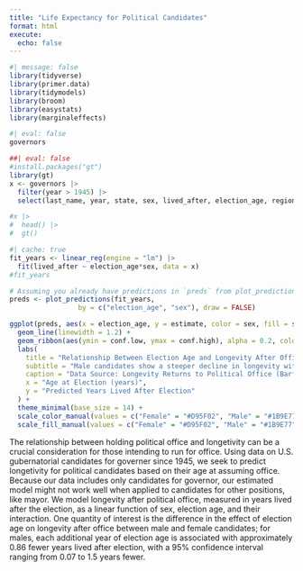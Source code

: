 ```yaml
---
title: "Life Expectancy for Political Candidates"
format: html
execute: 
  echo: false
---
```


```r
#| message: false
library(tidyverse)
library(primer.data)
library(tidymodels)
library(broom)
library(easystats) 
library(marginaleffects)
```

```r
#| eval: false
governors
```

```r
##| eval: false
#install.packages("gt")
library(gt)
x <- governors |> 
  filter(year > 1945) |> 
  select(last_name, year, state, sex, lived_after, election_age, region)

#x |> 
#  head() |> 
#  gt()
```

```r
#| cache: true
fit_years <- linear_reg(engine = "lm") |> 
  fit(lived_after ~ election_age*sex, data = x)
#fit_years
```

```r
# Assuming you already have predictions in `preds` from plot_predictions()
preds <- plot_predictions(fit_years, 
                 by = c("election_age", "sex"), draw = FALSE)

ggplot(preds, aes(x = election_age, y = estimate, color = sex, fill = sex)) +
  geom_line(linewidth = 1.2) +
  geom_ribbon(aes(ymin = conf.low, ymax = conf.high), alpha = 0.2, color = NA) +
  labs(
    title = "Relationship Between Election Age and Longevity After Office",
    subtitle = "Male candidates show a steeper decline in longevity with increasing election age",
    caption = "Data Source: Longevity Returns to Political Office (Barfort et al., 2021)",
    x = "Age at Election (years)",
    y = "Predicted Years Lived After Election"
  ) +
  theme_minimal(base_size = 14) +
  scale_color_manual(values = c("Female" = "#D95F02", "Male" = "#1B9E77")) +
  scale_fill_manual(values = c("Female" = "#D95F02", "Male" = "#1B9E77"))
```
The relationship between holding political office and longetivity can be a crucial consideration for those intending to run for office.  Using data on U.S. gubernatorial candidates for governer since 1945, we seek to predict longetivity for political candidates based on their age at assuming office. Because our data includes only candidates for governor, our estimated model might not work well when applied to candidates for other positions, like mayor. We model longevity after political office, measured in years lived after the election, as a linear function of sex, election age, and their interaction. One quantity of interest is the difference in the effect of election age on longevity after office between male and female candidates; for males, each additional year of election age is associated with approximately 0.86 fewer years lived after election, with a 95% confidence interval ranging from 0.07 to 1.5 years fewer.

